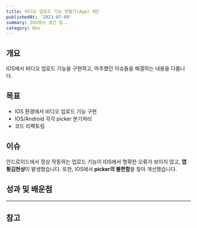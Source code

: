 ```yaml
---
title: 비디오 업로드 기능 만들기(App) 4탄
publishedAt: '2023-07-09'
summary: IOS에서 생긴 일..
category: Dev
---
```


## 개요

IOS에서 비디오 업로드 기능을 구현하고, 마주했던 이슈들을 해결하는 내용을 다룹니다.

## 목표

- IOS 환경에서 비디오 업로드 기능 구현
- IOS/Android 각각 picker 분기처리
- 코드 리팩토링

## 이슈

안드로이드에서 정상 작동하는 업로드 기능이 IOS에서 명확한 오류가 보이지 않고, **앱 튕김현상**이 발생했습니다.
또한, IOS에서 **picker의 불편함**을 찾아 개선했습니다.

## 성과 및 배운점

---

## 참고
